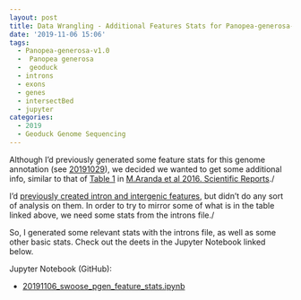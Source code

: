 ```yaml
---
layout: post
title: Data Wrangling - Additional Features Stats for Panopea-generosa-v1.0
date: '2019-11-06 15:06'
tags:
  - Panopea-generosa-v1.0
  -  Panopea generosa
  -  geoduck
  - introns
  - exons
  - genes
  - intersectBed
  - jupyter
categories:
  - 2019
  - Geoduck Genome Sequencing
---
```

Although I'd previously generated some feature stats for this genome annotation (see [20191029](https://robertslab.github.io/sams-notebook/posts/2019/2019-10-29-Genome-Feature-Counts-Panopea-generosa-vv0.74.a4/)), we decided we wanted to get some additional info, similar to that of [Table 1](https://www.nature.com/articles/srep39734/tables/1) in [M.Aranda et al 2016. Scientific Reports](https://www.nature.com/articles/srep39734)./

I'd [previously created intron and intergenic features](https://robertslab.github.io/sams-notebook/posts/2019/2019-10-30-Data-Wrangling-Create-Panopea-generosa-vv0.74.a4-Intron-and-Intergenic-BED-Files/), but didn't do any sort of analysis on them. In order to try to mirror some of what is in the table linked above, we need some stats from the introns file./

So, I generated some relevant stats with the introns file, as well as some other basic stats. Check out the deets in the Jupyter Notebook linked below.


Jupyter Notebook (GitHub):

- [20191106_swoose_pgen_feature_stats.ipynb](https://github.com/RobertsLab/code/blob/master/notebooks/sam/20191106_swoose_pgen_feature_stats.ipynb)
